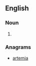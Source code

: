 ==English==

===Noun===
{{en-noun}}

# {{alternative spelling of|[[emirate]]}}

===Anagrams===
* [[artemia#English|artemia]]